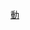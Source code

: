 {{Catnav|頁面分類|...|香港電視節目|香港電視娛樂節目|香港電視娛樂外購節目}}
{{Catnav|頁面分類|...|香港電視娛樂|香港電視娛樂節目|香港電視娛樂外購節目}}
{{Catmore|香港電視娛樂外購動畫列表}}

[[Category:香港電視娛樂外購節目|動]]